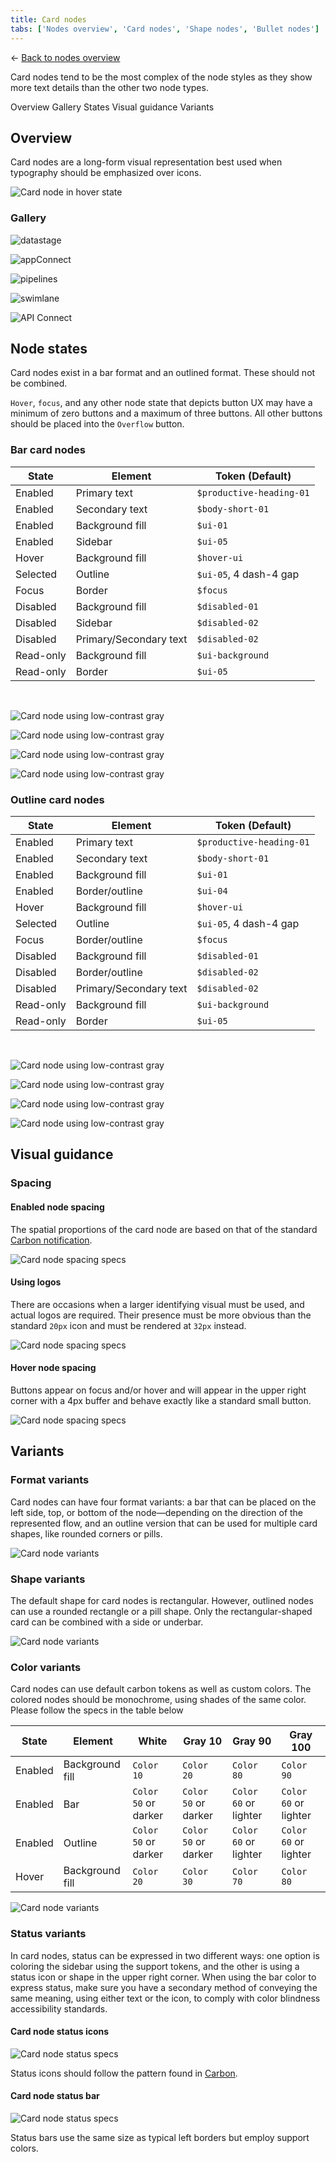 ```yaml
---
title: Card nodes
tabs: ['Nodes overview', 'Card nodes', 'Shape nodes', 'Bullet nodes']
---
```



<- [Back to nodes overview](https://pages.github.ibm.com/cdai-design/pal/patterns/canvas/nodes/nodes-overview)

<PageDescription>

Card nodes tend to be the most complex of the node styles as they show more text details than the other two node types.

</PageDescription>


<AnchorLinks>
  <AnchorLink>Overview</AnchorLink>
  <AnchorLink>Gallery</AnchorLink>
    <AnchorLink>States</AnchorLink>
  <AnchorLink>Visual guidance</AnchorLink>
    <AnchorLink>Variants</AnchorLink>
</AnchorLinks>


## Overview

Card nodes are a long-form visual representation best used when typography should be emphasized over icons. 
<Row>
  <Column colMd={8} colLg={8}>

![Card node in hover state](../images/cardNodeEnabled.png)

</Column>
</Row>



### Gallery

<ImageGallery>


<ImageGalleryImage alt="datastage" title="DataStage" col={4}>

![datastage](../images/datastage.png)

</ImageGalleryImage>  


<ImageGalleryImage alt="appConnect" title="App Connect" col={4}>

![appConnect](../images/gallery/appConnect.png)

</ImageGalleryImage>

<ImageGalleryImage  alt="pipelines" title="Pipelines" col={4}>

![pipelines](../images/gallery/pipelines.png)

</ImageGalleryImage> 

<ImageGalleryImage alt="swimlane" title="Security" col={4}>

![swimlane](../images/gallery/swimlaneDark.png)

</ImageGalleryImage>   


<ImageGalleryImage alt="API Connect" title="API Connect" col={4}>

![API Connect](../images/gallery/apiConnect.png)

</ImageGalleryImage>  

</ImageGallery>



## Node states

Card nodes exist in a bar format and an outlined format. These should not be combined.

`Hover`, `focus`, and any other node state that depicts button UX may have a minimum of zero buttons and a maximum of three buttons. All other buttons should be placed into the `Overflow` button. 

### Bar card nodes


| State | Element      | Token (Default)     |
| -------- | --------- | ---------- |
| Enabled        | Primary text         | `$productive-heading-01`          |
| Enabled        | Secondary text         | `$body-short-01`          |
| Enabled        | Background fill         | `$ui-01`          |
| Enabled        | Sidebar         | `$ui-05`          |
| Hover        | Background fill         | `$hover-ui`          |
| Selected        | Outline         | `$ui-05`, 4 dash-4 gap          |
| Focus        | Border         | `$focus`          |
| Disabled        | Background fill         | `$disabled-01`          |
| Disabled        | Sidebar         | `$disabled-02`          |
| Disabled        | Primary/Secondary text         | `$disabled-02`          |
| Read-only        | Background fill         | `$ui-background`          |
| Read-only        | Border         | `$ui-05`          |


<br /> 


<Row>

<Column colLg={12}>
<Tabs>
<Tab label="White theme">

  ![Card node using low-contrast gray](../images/cardNodeBarWhiteTheme.png)

</Tab>

<Tab label="Gray 10 theme">

  ![Card node using low-contrast gray](../images/cardNodeBarGray10Theme.png)

</Tab>

<Tab label="Gray 90 theme">

  ![Card node using low-contrast gray](../images/cardNodeBarGray90Theme.png)

</Tab>

<Tab label="Gray 100 theme">

  ![Card node using low-contrast gray](../images/cardNodeBarGray100Theme.png)

</Tab>

</Tabs>

</Column>

</Row>


### Outline card nodes

| State | Element      | Token (Default)     |
| -------- | --------- | ---------- |
| Enabled        | Primary text         | `$productive-heading-01`          |
| Enabled        | Secondary text         | `$body-short-01`          |
| Enabled        | Background fill         | `$ui-01`          |
| Enabled        | Border/outline         | `$ui-04`          |
| Hover        | Background fill         | `$hover-ui`          |
| Selected        | Outline         | `$ui-05`, 4 dash-4 gap          |
| Focus        | Border/outline      | `$focus`         |
| Disabled        | Background fill         | `$disabled-01`          |
| Disabled        | Border/outline       | `$disabled-02`          |
| Disabled        | Primary/Secondary text         | `$disabled-02`          |
| Read-only        | Background fill         | `$ui-background`          |
| Read-only        | Border         | `$ui-05`          |

<br /> 


<Row>

<Column colLg={12}>
<Tabs>
<Tab label="White theme">

  ![Card node using low-contrast gray](../images/cardNodeOutlineWhiteTheme.png)

</Tab>

<Tab label="Gray 10 theme">

  ![Card node using low-contrast gray](../images/cardNodeOutlineGray10Theme.png)

</Tab>

<Tab label="Gray 90 theme">

  ![Card node using low-contrast gray](../images/cardNodeOutlineGray90Theme.png)

</Tab>

<Tab label="Gray 100 theme">

  ![Card node using low-contrast gray](../images/cardNodeOutlineGray100Theme.png)

</Tab>

</Tabs>

</Column>

</Row>




## Visual guidance

### Spacing

#### Enabled node spacing

The spatial proportions of the card node are based on that of the standard [Carbon notification](https://www.carbondesignsystem.com/components/notification/style/#structure). 

<Row>
  <Column colMd={8} colLg={8}>

![Card node spacing specs](../images/cardNodeSpacing.png)

</Column>

</Row>

#### Using logos

There are occasions when a larger identifying visual must be used, and actual logos are required. Their presence must be more obvious than the standard `20px` icon and must be rendered at `32px` instead.

<Row>
  <Column colMd={8} colLg={8}>

![Card node spacing specs](../images/cardNodeLogoVariant.png)

</Column>
</Row>

#### Hover node spacing

Buttons appear on focus and/or hover and will appear in the upper right corner with a 4px buffer and behave exactly like a standard small button.

<Row>
  <Column colMd={8} colLg={8}>

![Card node spacing specs](../images/cardNodeSpacingHover.png)

</Column>
</Row>

## Variants

### Format variants

Card nodes can have four format variants: a bar that can be placed on the left side, top, or bottom of the node—depending on the direction of the represented flow, and an outline version that can be used for multiple card shapes, like rounded corners or pills. 

<Row>
  <Column colMd={8} colLg={8}>

![Card node variants](../images/cardNodeVariants01.png)

</Column>
</Row>

### Shape variants

The default shape for card nodes is rectangular. However, outlined nodes can use a rounded rectangle or a pill shape. Only the rectangular-shaped card can be combined with a side or underbar.

<Row>
  <Column colMd={8} colLg={8}>

![Card node variants](../images/cardNodeVariants02.png) 

</Column>
</Row>

### Color variants

Card nodes can use default carbon tokens as well as custom colors. The colored nodes should be monochrome, using shades of the same color. Please follow the specs in the table below

| State | Element      | White     |   Gray 10 | Gray 90      | Gray 100     |
| -------- | --------- | ---------- | -------- | --------- | ---------- |
| Enabled        | Background fill    | `Color 10`    | `Color 20`   | `Color 80`    | `Color 90`          |
| Enabled        | Bar    | `Color 50` or darker  | `Color 50` or darker  | `Color 60` or lighter  | `Color 60` or lighter          |
| Enabled        | Outline    | `Color 50` or darker  | `Color 50` or darker  | `Color 60` or lighter  | `Color 60` or lighter          |
| Hover        | Background fill   | `Color 20`  | `Color 30`  | `Color 70`  | `Color 80`         |

![Card node variants](../images/cardNodeColorVariants.png) 

### Status variants

In card nodes, status can be expressed in two different ways: one option is coloring the sidebar using the support tokens, and the other is using a status icon or shape in the upper right corner. When using the bar color to express status, make sure you have a secondary method of conveying the same meaning, using either text or the icon, to comply with color blindness accessibility standards. 

<Row>
  <Column colMd={4} colLg={4}>

#### Card node status icons

![Card node status specs](../images/cardNodeStatusIcon.png)

<Caption>

  Status icons should follow the pattern found in [Carbon](https://www.carbondesignsystem.com/patterns/status-indicator-pattern).

</Caption>

  </Column>


  <Column colMd={4} colLg={4}>

  #### Card node status bar

  ![Card node status specs](../images/cardNodeStatusBar.png)

<Caption>
  
  Status bars use the same size as typical left borders but employ support colors.
  
</Caption>

  </Column>
</Row>


